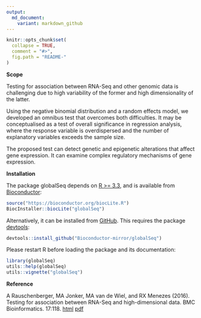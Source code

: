 ---
output:
  md_document:
    variant: markdown_github
---

<!-- README.md is generated from README.Rmd. Please edit that file -->

```{r, echo = FALSE}
knitr::opts_chunk$set(
  collapse = TRUE,
  comment = "#>",
  fig.path = "README-"
)
```

__Scope__

Testing for association between RNA-Seq and other genomic data
is challenging due to high variability of the former and high dimensionality of the
latter.

Using the negative binomial distribution and a random effects model,
we developed an omnibus test that overcomes both difficulties. It may be
conceptualised as a test of overall significance in regression analysis, where the
response variable is overdispersed and the number of explanatory variables
exceeds the sample size.

The proposed test can detect genetic and epigenetic alterations
that affect gene expression. It can examine complex regulatory mechanisms of
gene expression.

__Installation__

The package globalSeq depends on [R >= 3.3](https://cran.r-project.org/), and is available from [Bioconductor](http://bioconductor.org/packages/globalSeq/):
```{r eval=FALSE}
source("https://bioconductor.org/biocLite.R")
BiocInstaller::biocLite("globalSeq")
```

Alternatively, it can be installed from [GitHub](https://github.com/Bioconductor-mirror/globalSeq). This requires the package [devtools](https://cran.r-project.org/web/packages/devtools/README.html):
```{r eval=FALSE}
devtools::install_github("Bioconductor-mirror/globalSeq")
```

Please restart R before loading the package and its documentation:
```{r eval=FALSE}
library(globalSeq)
utils::help(globalSeq)
utils::vignette("globalSeq")
```

__Reference__

A Rauschenberger, MA Jonker, MA van de Wiel, and RX Menezes (2016).
Testing for association between RNA-Seq and high-dimensional data.
BMC Bioinformatics. 17:118.
[html](http://dx.doi.org/10.1186/s12859-016-0961-5) [pdf](http://www.biomedcentral.com/content/pdf/s12859-016-0961-5.pdf)
